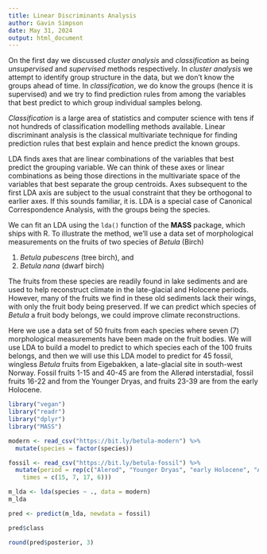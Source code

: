 ```yaml
---
title: Linear Discriminants Analysis
author: Gavin Simpson
date: May 31, 2024
output: html_document
---
```


On the first day we discussed *cluster analysis* and *classification* as being *unsupervised* and *supervised* methods respectively. In *cluster analysis* we attempt to identify group structure in the data, but we don't know the groups ahead of time. In *classification*, we do know the groups (hence it is supervised) and we try to find prediction rules from among the variables that best predict to which group individual samples belong.

*Classification* is a large area of statistics and computer science with tens if not hundreds of classification modelling methods available. Linear discriminant analysis is the classical multivariate technique for finding prediction rules that best explain and hence predict the known groups.

LDA finds axes that are linear combinations of the variables that best predict the grouping variable. We can think of these axes or linear combinations as being those directions in the multivariate space of the variables that best separate the group centroids. Axes subsequent to the first LDA axis are subject to the usual constraint that they be orthogonal to earlier axes. If this sounds familiar, it is. LDA is a special case of Canonical Correspondence Analysis, with the groups being the species.

We can fit an LDA using the `lda()` function of the **MASS** package, which ships with R. To illustrate the method, we'll use a data set of morphological measurements on the fruits of two species of *Betula* (Birch)

1. *Betula pubescens* (tree birch), and
2. *Betula nana* (dwarf birch)

The fruits from these species are readily found in lake sediments and are used to help reconstruct climate in the late-glacial and Holocene periods. However, many of the fruits we find in these old sediments lack their wings, with only the fruit body being preserved. If we can predict which species of *Betula* a fruit body belongs, we could improve climate reconstructions.

Here we use a data set of 50 fruits from each species where seven (7) morphological measurements have been made on the fruit bodies. We will use LDA to build a model to predict to which species each of the 100 fruits belongs, and then we will use this LDA model to predict for 45 fossil, wingless *Betula* fruits from Eigebakken, a late-glacial site in south-west Norway. Fossil fruits 1-15 and 40-45 are from the Allerød interstadial, fossil fruits 16-22 and from the Younger Dryas, and fruits 23-39 are from the early Holocene.

```r
library("vegan")
library("readr")
library("dplyr")
library("MASS")

modern <- read_csv("https://bit.ly/betula-modern") %>%
  mutate(species = factor(species))

fossil <- read_csv("https://bit.ly/betula-fossil") %>%
  mutate(period = rep(c("Alerod", "Younger Dryas", "early Holocene", "Alerod"),
    times = c(15, 7, 17, 6)))
```

```r
m_lda <- lda(species ~ ., data = modern)
m_lda
```

```r
pred <- predict(m_lda, newdata = fossil)

pred$class

round(pred$posterior, 3)
```

